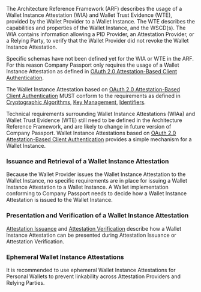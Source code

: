 
<Title size="large" variant="primary">
  Wallet Instance Attestations
</Title>

The Architecture Reference Framework (ARF) describes the usage of a Wallet Instance Attestation (WIA) and Wallet Trust Evidence (WTE), provided by the Wallet Provider to a Wallet Instance. The WTE describes the capabilities and properties of the Wallet Instance, and the WSCD(s). The WIA contains information allowing a PID Provider, an Attestation Provider, or a Relying Party, to verify that the Wallet Provider did not revoke the Wallet Instance Attestation.

Specific schemas have not been defined yet for the WIA or WTE in the ARF. For this reason Company Passport only requires the usage of a Wallet Instance Attestation as defined in [OAuth 2.0 Attestation-Based Client Authentication][AttestationAuth].

The Wallet Instance Attestation based on [OAuth 2.0 Attestation-Based Client Authentication][AttestationAuth] MUST conform to the requirements as defined in [Cryptographic Algorithms](./cryptographic-algorithms), [Key Management](./key-management), [Identifiers](./identifiers).

<Callout variant="primary">

<Title size="normal">Note on Wallet Instance Attestations</Title>

Technical requirements surrounding Wallet Instance Attestations (WIAa) and Wallet Trust Evidence (WTE) still need to be defined in the Architecture Reference Framework, and are likely to change in future version of Company Passport. Wallet Instance Attestations based on [OAuth 2.0 Attestation-Based Client Authentication][AttestationAuth] provides a simple mechanism for a Wallet Instance.

</Callout>

### Issuance and Retrieval of a Wallet Instance Attestation

Because the Wallet Provider issues the Wallet Instance Attestation to the Wallet Instance, no specific requirements are in place for issuing a Wallet Instance Attestation to a Wallet Instance. A Wallet implementation conforming to Company Passport needs to decide how a Wallet Instance Attestation is issued to the Wallet Instance.

### Presentation and Verification of a Wallet Instance Attestation

[Attestation Issuance](./issuance) and [Attestation Verification](./verification) describe how a Wallet Instance Attestation can be presented during Attestation Issuance or Attestation Verification.

### Ephemeral Wallet Instance Attestations

It is recommended to use ephemeral Wallet Instance Attestations for Personal Wallets to prevent linkability across Attestation Providers and Relying Parties.

[AttestationAuth]: https://datatracker.ietf.org/doc/draft-ietf-oauth-attestation-based-client-auth/03/

